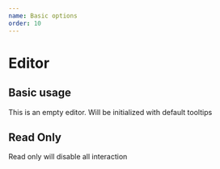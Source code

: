 ```yaml
---
name: Basic options
order: 10
---
```



# Editor

<PropsTable of={Dante} />

## Basic usage

This is an empty editor. Will be initialized with default tooltips

<Playground>
  <Dante content={null}  />
</Playground>

## Read Only

Read only will disable all interaction

<Playground>
  <Dante content={null} 
    body_placeholder={"Do what you will" } 
  />
</Playground>
